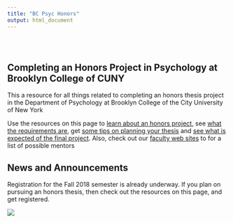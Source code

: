 ```yaml
---
title: "BC Psyc Honors"
output: html_document
---
```


<style type="text/css">
.title {
  display: none;
}

#getting-started img {
  margin-right: 10px;
}

</style>

<div class="row" style="padding-top: 30px;">
<div class="col-sm-6">

# Completing an Honors Project in Psychology at Brooklyn College of CUNY

This a resource for all things related to completing an honors thesis project in the Department of Psychology at Brooklyn College of the City University of New York

Use the resources on this page to [learn about an honors project](), see [what the requirements are](), get [some tips on planning your thesis]() and [see what is expected of the final project](). Also, check out our [faculty web sites]() to for a list of possible mentors

## News and Announcements

Registration for the Fall 2018 semester is already underway. If you plan on pursuing an honors thesis, then check out the resources on this page, and get registered.




</div>
<div class="col-sm-6">


![](images/BC.jpg)

</div>
